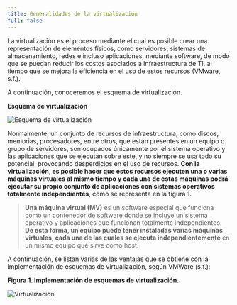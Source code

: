 ```yaml
---
title: Generalidades de la virtualización
full: false
---
```


La virtualización es el proceso mediante el cual es posible crear una representación de elementos físicos, como servidores, sistemas de almacenamiento, redes e incluso aplicaciones, mediante software, de modo que se puedan reducir los costos asociados a infraestructura de TI, al tiempo que se mejora la eficiencia en el uso de estos recursos (VMware, s.f.).

A continuación, conoceremos el esquema de virtualización.

**Esquema de virtualización**

<img src="/images/virtualizacion/001.svg" alt="Esquema de virtualización" />

Normalmente, un conjunto de recursos de infraestructura, como discos, memorias, procesadores, entre otros, que están presentes en un equipo o grupo de servidores, son ocupados únicamente por el sistema operativo y las aplicaciones que se ejecutan sobre este, y no siempre se usa todo su potencial, provocando desperdicios en el uso de recursos. **Con la virtualización, es posible hacer que estos recursos ejecuten una o varias máquinas virtuales al mismo tiempo y cada una de estas máquinas podrá ejecutar su propio conjunto de aplicaciones con sistemas operativos totalmente independientes**, como se representa en la figura 1.

> **Una máquina virtual (MV)** es un software especial que funciona como un contenedor de software donde se incluye un sistema operativo y aplicaciones que funcionan totalmente independientes. **De esta forma, un equipo puede tener instaladas varias máquinas virtuales, cada una de las cuales se ejecuta independientemente** en un mismo equipo que sirve como host.

A continuación, se listan varias de las ventajas que se obtiene con la implementación de esquemas de virtualización, según VMWare (s.f.):

**Figura 1. Implementación de esquemas de virtualización.**

<img src="/images/virtualizacion/002.png" alt="Virtualización" />
